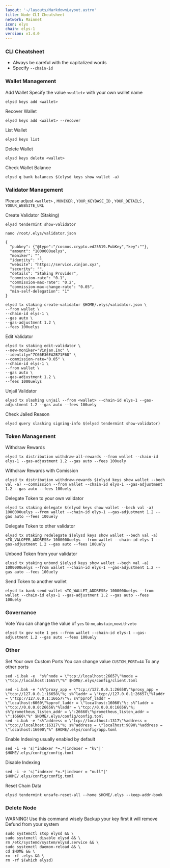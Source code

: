 ```yaml
---
layout: '~/layouts/MarkdownLayout.astro'
title: Node CLI Cheatsheet
network: Mainnet
icon: elys
chain: elys-1
version: v1.4.0
---
```


### CLI Cheatsheet

- Always be careful with the capitalized words
- Specify `--chain-id`

### Wallet Management

Add Wallet
Specify the value `<wallet>` with your own wallet name

```
elysd keys add <wallet>
```

Recover Wallet
```
elysd keys add <wallet> --recover
```

List Wallet
```
elysd keys list
```

Delete Wallet
```
elysd keys delete <wallet>
```

Check Wallet Balance
```
elysd q bank balances $(elysd keys show wallet -a)
```

### Validator Management

Please adjust `<wallet>` , `MONIKER` , `YOUR_KEYBASE_ID` , `YOUR_DETAILS` , `YOUUR_WEBSITE_URL`

Create Validator (Staking)
```
elysd tendermint show-validator
```
```
nano /root/.elys/validator.json
```
```
{
  "pubkey": {"@type":"/cosmos.crypto.ed25519.PubKey","key":""},
  "amount": "1000000uelys",
  "moniker": "",
  "identity": "",
  "website": "https://service.vinjan.xyz",
  "security": "",
  "details": "Staking Provider",
  "commission-rate": "0.1",
  "commission-max-rate": "0.2",
  "commission-max-change-rate": "0.05",
  "min-self-delegation": "1"
}
```
```
elysd tx staking create-validator $HOME/.elys/validator.json \
--from wallet \
--chain-id elys-1 \
--gas auto \
--gas-adjustment 1.2 \
--fees 100uelys
```

Edit Validator
```
elysd tx staking edit-validator \
--new-moniker="Vinjan.Inc" \
--identity="7C66E36EA2B71F68" \
--commission-rate="0.05" \
--chain-id elys-1 \
--from wallet \
--gas auto \
--gas-adjustment 1.2 \
--fees 1000uelys
```


Unjail Validator
```
elysd tx slashing unjail --from <wallet> --chain-id elys-1 --gas-adjustment 1.2 --gas auto --fees 100uely
```

Check Jailed Reason
```
elysd query slashing signing-info $(elysd tendermint show-validator)
```

### Token Management

Withdraw Rewards
```
elysd tx distribution withdraw-all-rewards --from wallet --chain-id elys-1 --gas-adjustment 1.2 --gas auto --fees 100uely
```

Withdraw Rewards with Comission
```
elysd tx distribution withdraw-rewards $(elysd keys show wallet --bech val -a) --commission --from wallet --chain-id elys-1 --gas-adjustment 1.2 --gas auto --fees 100uely
```

Delegate Token to your own validator
```
elysd tx staking delegate $(elysd keys show wallet --bech val -a) 1000000uelys --from wallet --chain-id elys-1 --gas-adjustment 1.2 --gas auto --fees 100uely
```

Delegate Token to other validator
```
elysd tx staking redelegate $(elysd keys show wallet --bech val -a) <TO_VALOPER_ADDRESS> 1000000uelys --from wallet --chain-id elys-1 --gas-adjustment 1.2 --gas auto --fees 100uely
```

Unbond Token from your validator
```
elysd tx staking unbond $(elysd keys show wallet --bech val -a) 1000000uelys --from wallet --chain-id elys-1 --gas-adjustment 1.2 --gas auto --fees 100uely
```

Send Token to another wallet
```
elysd tx bank send wallet <TO_WALLET_ADDRESS> 1000000uelys --from wallet --chain-id elys-1 --gas-adjustment 1.2 --gas auto --fees 100uely
```

### Governance 

Vote
You can change the value of `yes` to `no`,`abstain`,`nowithveto`

```
elysd tx gov vote 1 yes --from wallet --chain-id elys-1 --gas-adjustment 1.2 --gas auto --fees 100uely
```

### Other

Set Your own Custom Ports
You can change value `CUSTOM_PORT=44` To any other ports
```
sed -i.bak -e  "s%^node = \"tcp://localhost:26657\"%node = \"tcp://localhost:16657\"%" $HOME/.elys/config/client.toml
```
```
sed -i.bak -e "s%^proxy_app = \"tcp://127.0.0.1:26658\"%proxy_app = \"tcp://127.0.0.1:16658\"%; s%^laddr = \"tcp://127.0.0.1:26657\"%laddr = \"tcp://127.0.0.1:16657\"%; s%^pprof_laddr = \"localhost:6060\"%pprof_laddr = \"localhost:16060\"%; s%^laddr = \"tcp://0.0.0.0:26656\"%laddr = \"tcp://0.0.0.0:16656\"%; s%^prometheus_listen_addr = \":26660\"%prometheus_listen_addr = \":16660\"%" $HOME/.elys/config/config.toml
sed -i.bak -e "s%^address = \"tcp://localhost:1317\"%address = \"tcp://localhost:16317\"%; s%^address = \"localhost:9090\"%address = \"localhost:16090\"%" $HOME/.elys/config/app.toml
```

Enable Indexing usually enabled by default
```
sed -i -e 's|^indexer *=.*|indexer = "kv"|' $HOME/.elys/config/config.toml
```

Disable Indexing
```
sed -i -e 's|^indexer *=.*|indexer = "null"|' $HOME/.elys/config/config.toml
```

Reset Chain Data
```
elysd tendermint unsafe-reset-all --home $HOME/.elys --keep-addr-book
```

### Delete Node

WARNING! Use this command wisely 
Backup your key first it will remove Defund from your system

```
sudo systemctl stop elysd && \
sudo systemctl disable elysd && \
rm /etc/systemd/system/elysd.service && \
sudo systemctl daemon-reload && \
cd $HOME && \
rm -rf .elys && \
rm -rf $(which elysd)
```
